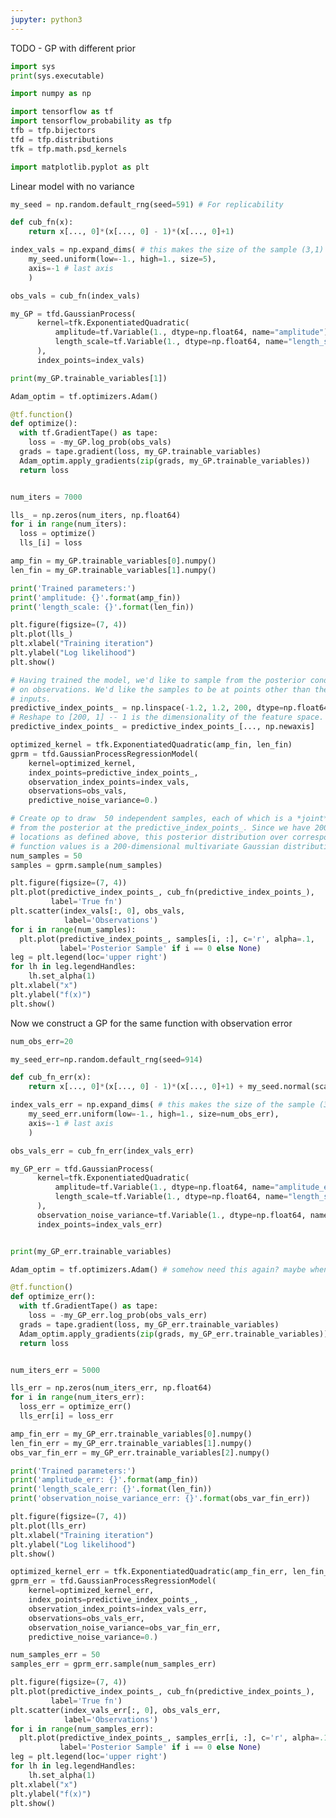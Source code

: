 ```yaml
---
jupyter: python3
---
```


TODO
- GP with different prior

```python
import sys
print(sys.executable)
```

```python
import numpy as np

import tensorflow as tf
import tensorflow_probability as tfp
tfb = tfp.bijectors
tfd = tfp.distributions
tfk = tfp.math.psd_kernels

import matplotlib.pyplot as plt
```

Linear model with no variance

```python
my_seed = np.random.default_rng(seed=591) # For replicability

def cub_fn(x):
    return x[..., 0]*(x[..., 0] - 1)*(x[..., 0]+1)

index_vals = np.expand_dims( # this makes the size of the sample (3,1)
    my_seed.uniform(low=-1., high=1., size=5),
    axis=-1 # last axis
    )

obs_vals = cub_fn(index_vals)

my_GP = tfd.GaussianProcess(
      kernel=tfk.ExponentiatedQuadratic(
          amplitude=tf.Variable(1., dtype=np.float64, name="amplitude"),
          length_scale=tf.Variable(1., dtype=np.float64, name="length_scale")
      ),
      index_points=index_vals)

print(my_GP.trainable_variables[1])

Adam_optim = tf.optimizers.Adam()
```

```python
@tf.function()
def optimize():
  with tf.GradientTape() as tape:
    loss = -my_GP.log_prob(obs_vals)
  grads = tape.gradient(loss, my_GP.trainable_variables)
  Adam_optim.apply_gradients(zip(grads, my_GP.trainable_variables))
  return loss


num_iters = 7000

lls_ = np.zeros(num_iters, np.float64)
for i in range(num_iters):
  loss = optimize()
  lls_[i] = loss

amp_fin = my_GP.trainable_variables[0].numpy()
len_fin = my_GP.trainable_variables[1].numpy()

print('Trained parameters:')
print('amplitude: {}'.format(amp_fin))
print('length_scale: {}'.format(len_fin))
```

```python
plt.figure(figsize=(7, 4))
plt.plot(lls_)
plt.xlabel("Training iteration")
plt.ylabel("Log likelihood")
plt.show()
```

```python
# Having trained the model, we'd like to sample from the posterior conditioned
# on observations. We'd like the samples to be at points other than the training
# inputs.
predictive_index_points_ = np.linspace(-1.2, 1.2, 200, dtype=np.float64)
# Reshape to [200, 1] -- 1 is the dimensionality of the feature space.
predictive_index_points_ = predictive_index_points_[..., np.newaxis]

optimized_kernel = tfk.ExponentiatedQuadratic(amp_fin, len_fin)
gprm = tfd.GaussianProcessRegressionModel(
    kernel=optimized_kernel,
    index_points=predictive_index_points_,
    observation_index_points=index_vals,
    observations=obs_vals,
    predictive_noise_variance=0.)

# Create op to draw  50 independent samples, each of which is a *joint* draw
# from the posterior at the predictive_index_points_. Since we have 200 input
# locations as defined above, this posterior distribution over corresponding
# function values is a 200-dimensional multivariate Gaussian distribution!
num_samples = 50
samples = gprm.sample(num_samples)
```

```python
plt.figure(figsize=(7, 4))
plt.plot(predictive_index_points_, cub_fn(predictive_index_points_),
         label='True fn')
plt.scatter(index_vals[:, 0], obs_vals,
            label='Observations')
for i in range(num_samples):
  plt.plot(predictive_index_points_, samples[i, :], c='r', alpha=.1,
           label='Posterior Sample' if i == 0 else None)
leg = plt.legend(loc='upper right')
for lh in leg.legendHandles: 
    lh.set_alpha(1)
plt.xlabel("x")
plt.ylabel("f(x)")
plt.show()
```

Now we construct a GP for the same function with observation error

```python
num_obs_err=20

my_seed_err=np.random.default_rng(seed=914)

def cub_fn_err(x):
    return x[..., 0]*(x[..., 0] - 1)*(x[..., 0]+1) + my_seed.normal(scale=.1, size=num_obs_err)

index_vals_err = np.expand_dims( # this makes the size of the sample (3,1)
    my_seed_err.uniform(low=-1., high=1., size=num_obs_err),
    axis=-1 # last axis
    )

obs_vals_err = cub_fn_err(index_vals_err)

my_GP_err = tfd.GaussianProcess(
      kernel=tfk.ExponentiatedQuadratic(
          amplitude=tf.Variable(1., dtype=np.float64, name="amplitude_err"),
          length_scale=tf.Variable(1., dtype=np.float64, name="length_scale_err")
      ),
      observation_noise_variance=tf.Variable(1., dtype=np.float64, name="observation_noise_variance_err"),
      index_points=index_vals_err)


print(my_GP_err.trainable_variables)
```

```python
Adam_optim = tf.optimizers.Adam() # somehow need this again? maybe when you do the optimize function it stores info?

@tf.function()
def optimize_err():
  with tf.GradientTape() as tape:
    loss = -my_GP_err.log_prob(obs_vals_err)
  grads = tape.gradient(loss, my_GP_err.trainable_variables)
  Adam_optim.apply_gradients(zip(grads, my_GP_err.trainable_variables))
  return loss


num_iters_err = 5000

lls_err = np.zeros(num_iters_err, np.float64)
for i in range(num_iters_err):
  loss_err = optimize_err()
  lls_err[i] = loss_err

amp_fin_err = my_GP_err.trainable_variables[0].numpy()
len_fin_err = my_GP_err.trainable_variables[1].numpy()
obs_var_fin_err = my_GP_err.trainable_variables[2].numpy()

print('Trained parameters:')
print('amplitude_err: {}'.format(amp_fin))
print('length_scale_err: {}'.format(len_fin))
print('observation_noise_variance_err: {}'.format(obs_var_fin_err))

plt.figure(figsize=(7, 4))
plt.plot(lls_err)
plt.xlabel("Training iteration")
plt.ylabel("Log likelihood")
plt.show()
```

```python
optimized_kernel_err = tfk.ExponentiatedQuadratic(amp_fin_err, len_fin_err)
gprm_err = tfd.GaussianProcessRegressionModel(
    kernel=optimized_kernel_err,
    index_points=predictive_index_points_,
    observation_index_points=index_vals_err,
    observations=obs_vals_err,
    observation_noise_variance=obs_var_fin_err,
    predictive_noise_variance=0.)

num_samples_err = 50
samples_err = gprm_err.sample(num_samples_err)
```

```python
plt.figure(figsize=(7, 4))
plt.plot(predictive_index_points_, cub_fn(predictive_index_points_),
         label='True fn')
plt.scatter(index_vals_err[:, 0], obs_vals_err,
            label='Observations')
for i in range(num_samples_err):
  plt.plot(predictive_index_points_, samples_err[i, :], c='r', alpha=.1,
           label='Posterior Sample' if i == 0 else None)
leg = plt.legend(loc='upper right')
for lh in leg.legendHandles: 
    lh.set_alpha(1)
plt.xlabel("x")
plt.ylabel("f(x)")
plt.show()
```